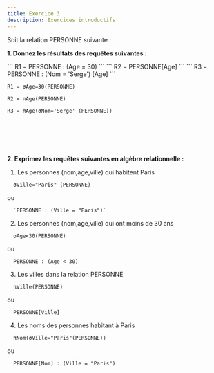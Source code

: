 ```yaml
---
title: Exercice 3
description: Exercices introductifs
---
```


Soit la relation PERSONNE suivante : 



<Table 
    title="PERSONNE"
    headers={["NOM", "AGE", "VILLE"]}
    rows={[
        ["Marc", 29, "Paris"],
        ["Catherine", 32, "Lyon"],
        ["Sophie", 54, "Paris"],
        ["Claude", 13, "Montpellier"],
        ["Serge", 40, "Lyon"],
    ]}
/>


**1. Donnez les résultats des requêtes suivantes :**

    

<Tabs>
  <TabItem label="Version textuelle">
```
R1 = PERSONNE : (Age = 30)
```
```
R2 = PERSONNE[Age]
```
```
R3 = PERSONNE : (Nom = 'Serge') [Age]
```
  </TabItem>
  <TabItem label="Version mathématique">
    
```
R1 = σAge=30(PERSONNE)
```
```
R2 = πAge(PERSONNE)
```
```
R3 = πAge(σNom='Serge' (PERSONNE))
```

</TabItem>
</Tabs>

<div class="tables">
<br/>
<Table 
    title="R1"
    headers={[""]}
    rows={[
    ]}
/>

<Table 
    title="R2"
    headers={["AGE"]}
    rows={[
        [ 29 ],
        [ 32 ],
        [ 54 ],
        [ 13 ],
        [ 40 ],
    ]}
/>

<Table 
    title="R3"
    headers={["AGE"]}
    rows={[
        [ 40 ],
    ]}
/>
</div>


**2. Exprimez les requêtes suivantes en algèbre relationnelle :**

1. Les personnes (nom,age,ville) qui habitent Paris

```
  σVille="Paris" (PERSONNE)
```  
  ou

```
  `PERSONNE : (Ville = "Paris")`
```

2. Les personnes (nom,age,ville) qui ont moins de 30 ans

```
  σAge<30(PERSONNE)
```  
  ou
  
```
  PERSONNE : (Age < 30)
```

3. Les villes dans la relation PERSONNE

```
  πVille(PERSONNE)
```  
  ou
  
```
  PERSONNE[Ville]
```

4. Les noms des personnes habitant à Paris
  
```
  πNom(σVille="Paris"(PERSONNE))
```  
  ou
  
```
  PERSONNE[Nom] : (Ville = "Paris")
```
